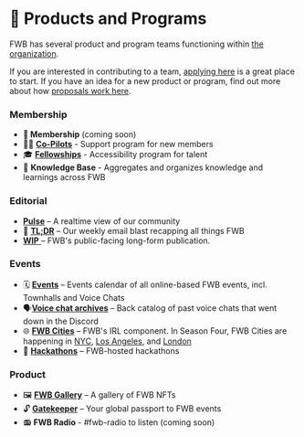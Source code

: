 # 🐣 Products and Programs

FWB has several product and program teams functioning within [the organization](https://www.figma.com/file/qmMEyqHc97HjXvV6zeTsKQ/FWB.ORG.CHART?node-id=0%3A1).

If you are interested in contributing to a team, [applying here](https://airtable.com/shrFKE83fThjmffDU) is a great place to start. If you have an idea for a new product or program, find out more about how [proposals work here](https://www.notion.so/Proposals-0e23e5bea312403890bbca7c23109f91).

### **Membership**

* **🤝 Membership** (coming soon)
* 👩‍✈️ [**Co-Pilots**](products-and-programs/co-pilots) - Support program for new members
* 🎓 [**Fellowships**](products-and-programs/fellowships) - Accessibility program for talent
* 🧠 **Knowledge Base** - Aggregates and organizes knowledge and learnings across FWB

### Editorial

* [**Pulse**](https://www.fwb.help/pulse) – A realtime view of our community
* 📰 [**TL;DR**](https://tldr.fwb.help) – Our weekly email blast recapping all things FWB
* [**WIP**](https://www.fwb.help/wip)[ ](https://www.fwb.help/wip)– FWB's public-facing long-form publication.

### Events

* 🗓️ [**Events**](https://www.fwb.help/events) – Events calendar of all online-based FWB events, incl. Townhalls and Voice Chats
* 🗣️[**Voice chat archives**](https://docs.google.com/spreadsheets/d/1BmwmZmuWIQuo0MwPNWyS7-QjG7XCQv5yE7UIEQq-ZG4/edit) – Back catalog of past voice chats that went down in the Discord
* 🌐 [**FWB Cities**](fwb-cities) – FWB's IRL component. In Season Four, FWB Cities are happening in [NYC](https://discord.gg/BBDCmQyA), [Los Angeles](https://discord.gg/74Y4kmTa), and [London](https://discord.gg/bAzFzS7S)
* 💫 [**Hackathons**](products-and-programs/hackathons) – FWB-hosted hackathons

### Product

* 🖼️ [**FWB Gallery**](https://gallery.fwb.help) – A gallery of FWB NFTs
* 🔓 [**Gatekeeper**](https://fwb.mirror.xyz/XU5\_RYsow8fDbbckryr2snNyfrMV8HTJ0N39Cjkfy3s?\_kx=2PQVp2VgxI1Mx1AC7DfTN3Gd9cPLIEC3eF\_Vvs--c234d0N8FTkkIKnjrgh028fk.SLTiGV) – Your global passport to FWB events
* 📻 **FWB Radio** - #fwb-radio to listen (coming soon)
